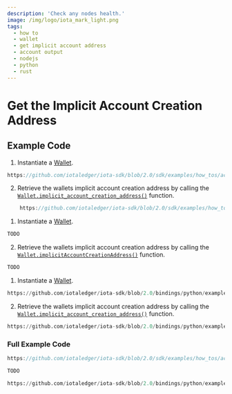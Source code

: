 ```yaml
---
description: 'Check any nodes health.'
image: /img/logo/iota_mark_light.png
tags:
  - how to
  - wallet
  - get implicit account address
  - account output
  - nodejs
  - python
  - rust
---
```


# Get the Implicit Account Creation Address

## Example Code

<Tabs groupId="language" queryString>
<TabItem value="rust" label="Rust">

1. Instantiate a [Wallet](file:///home/lucas/Documents/IOTA/iota-sdk/target/doc/iota_sdk/wallet/core/struct.Wallet.html).

<div className={'hide-code-block-extras'}>

```rust reference
https://github.com/iotaledger/iota-sdk/blob/2.0/sdk/examples/how_tos/account_output/implicit_account_creation.rs#L25-L31
```

</div>

2. Retrieve the wallets implicit account creation address by calling the
    [`Wallet.implicit_account_creation_address()`](file:///home/lucas/Documents/IOTA/iota-sdk/target/doc/iota_sdk/wallet/core/struct.Wallet.html#method.implicit_account_creation_address) function.

<div className={'hide-code-block-extras'}>

```rust reference
    https://github.com/iotaledger/iota-sdk/blob/2.0/sdk/examples/how_tos/account_output/implicit_account_creation.rs#L33
```

</div>

</TabItem>
<TabItem value="typescript-node" label="Typescript (Node.js)">

1. Instantiate a [Wallet](http://localhost:3000/iota-sdk/2.0/references/nodejs/classes/Wallet/).

<div className={'hide-code-block-extras'}>

```typescript
TODO
```

</div>

2. Retrieve the wallets implicit account creation address by calling the
[`Wallet.implicitAccountCreationAddress()`](http://localhost:3000/iota-sdk/2.0/references/nodejs/classes/Wallet/#implicitaccountcreationaddress) function.

<div className={'hide-code-block-extras'}>

```typescript
TODO
```

</div>

</TabItem>
<TabItem value="python" label="Python">

1. Instantiate a [Wallet](http://localhost:3000/iota-sdk/2.0/references/python/iota_sdk/wallet/).

<div className={'hide-code-block-extras'}>

```python reference
https://github.com/iotaledger/iota-sdk/blob/2.0/bindings/python/examples/how_tos/account_output/implicit_account_creation.py#L13
```

</div>

2. Retrieve the wallets implicit account creation address by calling the
[`Wallet.implicit_account_creation_address()`](http://localhost:3000/iota-sdk/2.0/references/python/iota_sdk/wallet/#implicit_account_creation_address) function.

<div className={'hide-code-block-extras'}>

```python reference
https://github.com/iotaledger/iota-sdk/blob/2.0/bindings/python/examples/how_tos/account_output/implicit_account_creation.py#L16
```

</div>

</TabItem>
</Tabs>

### Full Example Code

<Tabs groupId="language" queryString>
<TabItem value="rust" label="Rust">

```rust reference
https://github.com/iotaledger/iota-sdk/blob/2.0/sdk/examples/how_tos/account_output/implicit_account_creation.rs
```

</TabItem>
<TabItem value="typescript-node" label="Typescript (Node.js)">

```typescript
TODO
```

</TabItem>
<TabItem value="python" label="Python">

```python reference
https://github.com/iotaledger/iota-sdk/blob/2.0/bindings/python/examples/how_tos/account_output/implicit_account_creation.py
```

</TabItem>
</Tabs>
